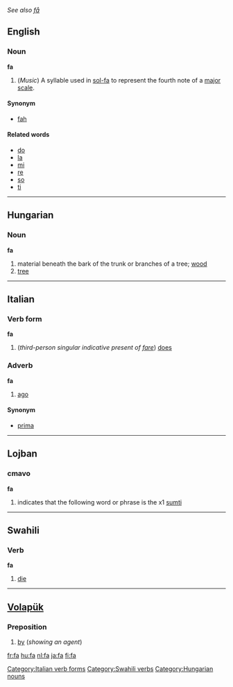 ''See also [[få]]''
==English==
===Noun===
'''fa'''

#(''Music'') A syllable used in [[sol-fa]] to represent the fourth note of a [[major scale]].

====Synonym====
*[[fah]]

====Related words====
*[[do]]
*[[la]]
*[[mi]]
*[[re]]
*[[so]]
*[[ti]]

----

==Hungarian== 
===Noun=== 
'''fa'''
#material beneath the bark of the trunk or branches of a tree; [[wood]]
#[[tree]]

----

==Italian==
===Verb form===
'''fa'''

# (''third-person singular indicative present of [[fare]]'') [[does]]
[[Category:Italian verb forms]]
===Adverb===
'''fa'''

#[[ago]]

====Synonym====
*[[prima]]

----

==Lojban==

=== cmavo ===
'''fa'''

# indicates that the following word or phrase is the x1 [[sumti]]

----


==Swahili==

=== Verb ===
'''fa'''

#[[die]]

[[Category:Swahili verbs]]

----

==[[Volapük]]== 
===Preposition=== 

#[[by]] (''showing an agent'')

[[Category:Hungarian nouns]]

[[fr:fa]]
[[hu:fa]]
[[nl:fa]]
[[ja:fa]]
[[fi:fa]]